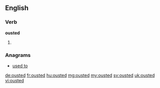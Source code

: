 ==English==

===Verb===
'''ousted'''

# {{en-past of|oust}}

===Anagrams===
* [[used to#English|used to]]

[[de:ousted]]
[[fr:ousted]]
[[hu:ousted]]
[[mg:ousted]]
[[my:ousted]]
[[sv:ousted]]
[[uk:ousted]]
[[vi:ousted]]